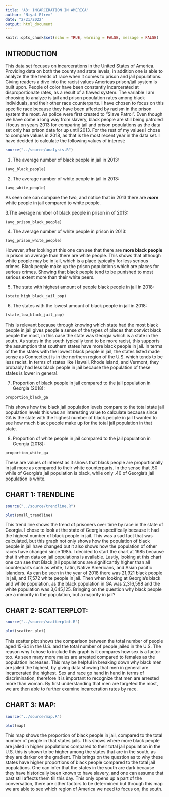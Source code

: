 ```yaml
---
title: 'A3: INCARCERATION IN AMERICA'
author: "Niyat Efrem"
date: "2/21/2022"
output: html_document
---
```


```r
knitr::opts_chunk$set(echo = TRUE, warning = FALSE, message = FALSE)
```
## **INTRODUCTION** 
This data set focuses on incarcerations in the United States of America. Providing
data on both the county and state levels, in addition one is able to analyze the
the trends of race when it comes to prison and jail populations. Giving readers a dive into the racist values Americas prison/jail system is built upon. People of color have been constantly incarcerated at disproportionate rates, as a result of a flawed system. The variable I am choosing to analyze is jail and prison population rates among black individuals, and their other race counterparts. I have chosen to focus on this specific race because they have been affected by racism in the prison system the most. As police were first created to "Slave Patrol". Even though we have come a long way from slavery, black people are still being patroled I focus on years 2013 for comparing jail and prison populations as the data set only has prison data for up until 2013. For the rest of my values I chose to compare values in 2018, as that is the most recent year in the data set. I have decided to calculate the following values of interest:

```r
source("../source/analysis.R")
```
1. The average number of black people in jail in 2013:
```r
(avg_black_people)
```
2. The average number of white people in jail in 2013:

```r
(avg_white_people)
```

As seen one can compare the two, and notice that in 2013 there are **_more_** white people in jail compared to white people. 

3.The average number of black people in prison in of 2013:

```r
(avg_prison_black_people)
```

4. The average number of white people in prison in 2013: 

```r
(avg_prison_white_people)
```

However, after looking at this one can see that there are **more black people** in prison on average than there are white people. This shows that although white people may be in jail, which is a place typically for less serious crimes. Black people make up the prison populations which are places for serious crimes. Showing that black people tend to be punished to most serious extent more than their white peers. 

5. The state with highest amount of people black people in jail in 2018:

```r
(state_high_black_jail_pop)
```
6. The states with the lowest amount of black people in jail in 2018: 

```r
(state_low_black_jail_pop)
```
This is relevant because through knowing which state had the most black people in jail gives people a sense of the types of places that convict black people the most, in this case the state was Georgia which is a state in the south. As states in the south typically tend to be more racist, this supports the assumption that southern states have more black people in jail. In terms of the the states with the lowest black people in jail, the states listed made sense as Connecticut is in the northern region of the U.S. which tends to be less racist. In terms of states like Hawaii, Rhode Island, and Vermont, they probably had less black people in jail because the population of these states is lower in general. 

7. Proportion of black people in jail compared to the jail population in Georgia (2018):

```r
proportion_black_ga
```
This shows how the black jail population levels compare to the total state jail population levels this was an interesting value to calculate because since GA is the state with the highest number of black people in jail I wanted to see how much black people make up for the total jail population in that state.  

8. Proportion of white people in jail compared to the jail population in Georgia (2018):

```r
proportion_white_ga
```
These are values of interest as it shows that black people are proportionally in jail more as compared to their white counterparts. In the sense that .50 while of Georgia's jail population is black, while only .40 of Georgia's jail population is white. 

## **CHART 1: TRENDLINE**
```r
source("../source/trendline.R")
```

```r
plot(small_trendline)
```

This trend line shows the trend of prisoners over time by race in the state of Georgia. I chose to look at the state of Georgia specifically because it had the highest number of black people in jail. This was a sad fact that was calculated, but this graph not only shows how the population of black people in jail have changed but it also shows how the population of other races have changed since 1985. I decided to start the chart at 1985 because that it when data on jail populations is available. Lastly, looking at this chart one can see that Black jail populations are significantly higher than all counterparts such as white, Latin, Native Americans, and Asian pacific islanders. As can be seen in the year of 2018 there was 21,921 black people in jail, and 17,572 white people in jail. Then when looking at Georgia's black and white population, as the black population in GA was 2,316,598 and the white population was 3,645,125. Bringing on the question why black people are a minority in the population, but a majority in jail?

## **CHART 2: SCATTERPLOT**:
```r
source("../source/scatterplot.R")
```

```r
plot(scatter_plot)
```


This scatter plot shows the comparison between the total number of people aged 15-64 in the U.S. and the total number of people jailed in the U.S. The reason why I chose to include this graph is it compares how sex is a factor too. As seen many more males are arrested compared to females as the population increases. This may be helpful in breaking down why black men are jailed the highest, by giving data showing that men in general are incarcerated the highest. Sex and race go hand in hand in terms of discrimination, therefore it is important to recognize that men are arrested more than woman. By first understanding that men are targeted the most, we are then able to further examine incarceration rates by race.  

## **CHART 3: MAP**:
```r
source("../source/map.R")
```

```r
plot(map)
```


This map shows the proportion of black people in jail, compared to the total number of people in that states jails. This shows where more black people are jailed in higher populations compared to their total jail population in the U.S. this is shown to be higher among the states that are in the south, as they are darker on the gradient. This brings on the question as to why these states have higher proportions of black people compared to the total jail populations. One can infer that the states in the south are dark because they have historically been known to have slavery, and one can assume that past still affects them till this day. This only opens up a part of the conversation, there are other factors to be determined but through this map we are able to see which region of America we need to focus on, the south.            


